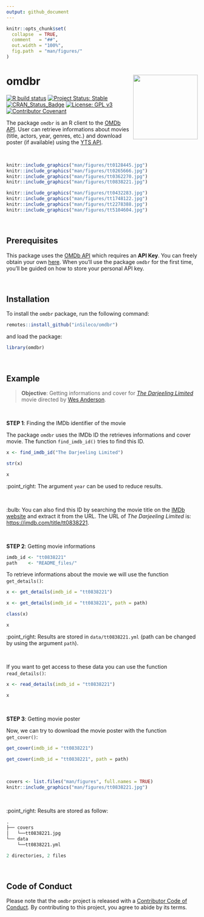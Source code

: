 ```yaml
---
output: github_document
---
```


<!-- README.md is generated from README.Rmd. Please edit that file -->

```r
knitr::opts_chunk$set(
  collapse  = TRUE,
  comment   = "##",
  out.width = "100%",
  fig.path  = "man/figures/"
)
```


omdbr <img src="man/figures/logo1.png" height="170" align="right"/>
=======================

<!-- badges: start -->
[![R build status](https://github.com/inSileco/omdbr/workflows/R-CMD-check/badge.svg)](https://github.com/inSileco/omdbr/actions)
[![Project Status: Stable](https://img.shields.io/badge/lifecycle-stable-brightgreen.svg)](https://www.tidyverse.org/lifecycle/#stable)
[![CRAN\_Status\_Badge](https://www.r-pkg.org/badges/version/omdbr)](https://cran.r-project.org/package=omdbr)
[![License: GPL v3](https://img.shields.io/badge/License-GPLv3-blue.svg)](https://www.gnu.org/licenses/gpl-3.0)
[![Contributor Covenant](https://img.shields.io/badge/Contributor%20Covenant-v2.0%20adopted-ff69b4.svg)](code_of_conduct.md)
<!-- badges: end -->

The package `omdbr` is an R client to the [OMDb API](http://www.omdbapi.com).
User can retrieve informations about movies (title, actors, year, genres, etc.)
and download poster (if available) using the [YTS API](https://yts.mx/api/v2/).

<br />

<p align="center">
```r
knitr::include_graphics("man/figures/tt0128445.jpg")
knitr::include_graphics("man/figures/tt0265666.jpg")
knitr::include_graphics("man/figures/tt0362270.jpg")
knitr::include_graphics("man/figures/tt0838221.jpg")

knitr::include_graphics("man/figures/tt0432283.jpg")
knitr::include_graphics("man/figures/tt1748122.jpg")
knitr::include_graphics("man/figures/tt2278388.jpg")
knitr::include_graphics("man/figures/tt5104604.jpg")
```
</p>

<br />

## Prerequisites

This package uses the [OMDb API](http://www.omdbapi.com) which requires an **API
Key**. You can freely obtain your own [here](http://www.omdbapi.com/apikey.aspx).
When you'll use the package `omdbr` for the first time, you'll be guided on
how to store your personal API key.


<br />

## Installation

To install the `omdbr` package, run the following command:

```r
remotes::install_github("inSileco/omdbr")
```

and load the package:

```r
library(omdbr)
```

<br />

## Example

> **Objective**: Getting informations and cover for
[_The Darjeeling Limited_](https://imdb.com/title/tt0838221) movie directed by
[Wes Anderson](https://en.wikipedia.org/wiki/Wes_Anderson).

<br />

**STEP 1**: Finding the IMDb identifier of the movie

The package `omdbr` uses the IMDb ID the retrieves informations and cover movie.
The function `find_imdb_id()` tries to find this ID.

```r
x <- find_imdb_id("The Darjeeling Limited")
```

```r
str(x)
```

```r
x
```

:point_right: The argument `year` can be used to reduce results.

<br />

:bulb: You can also find this ID by searching the movie title on the
[IMDb website](https://imdb.com) and extract it from the URL.
The URL of _The Darjeeling Limited_ is:
[https://imdb.com/title/tt0838221](https://imdb.com/title/tt0838221).

<br />

**STEP 2**: Getting movie informations

```r
imdb_id <- "tt0838221"
path    <- "README_files/"
```

To retrieve informations about the movie we will use the function `get_details()`:

```r
x <- get_details(imdb_id = "tt0838221")
```

```r
x <- get_details(imdb_id = "tt0838221", path = path)
```

```r
class(x)
```

```r
x
```

:point_right: Results are stored in `data/tt0838221.yml` (path can be changed
by using the argument `path`).

<br />

If you want to get access to these data you can use the function `read_details()`:


```r
x <- read_details(imdb_id = "tt0838221")
```

```r
x
```

<br />

**STEP 3**: Getting movie poster

Now, we can try to download the movie poster with the function `get_cover()`:

```r
get_cover(imdb_id = "tt0838221")
```

```r
get_cover(imdb_id = "tt0838221", path = path)
```


<br />

<p align="center">
```r
covers <- list.files("man/figures", full.names = TRUE)
knitr::include_graphics("man/figures/tt0838221.jpg")
```
</p>

<br />

:point_right: Results are stored as follow:

```r
.
├── covers
│   └──tt0838221.jpg
└── data
    └──tt0838221.yml

2 directories, 2 files
```

<br />

## Code of Conduct

Please note that the `omdbr` project is released with a
[Contributor Code of
Conduct](https://contributor-covenant.org/version/2/0/CODE_OF_CONDUCT.html).
By contributing to this project, you agree to abide by its terms.
